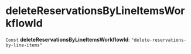 
# deleteReservationsByLineItemsWorkflowId

 `Const` **deleteReservationsByLineItemsWorkflowId**: `"delete-reservations-by-line-items"`
